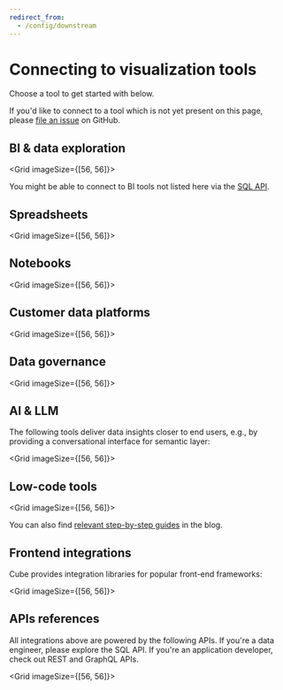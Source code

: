 ```yaml
---
redirect_from:
  - /config/downstream
---
```


# Connecting to visualization tools

Choose a tool to get started with below.

<InfoBox>

If you'd like to connect to a tool which is not yet present on this
page, please [file an issue](https://github.com/cube-js/cube/issues) on GitHub.

</InfoBox>

## BI & data exploration

<Grid imageSize={[56, 56]}>
  <GridItem
    url="visualization-tools/quicksight"
    imageUrl="https://static.cube.dev/icons/quicksight.svg"
    title="Amazon QuickSight"
  />
  <GridItem
    url="visualization-tools/superset"
    imageUrl="https://static.cube.dev/icons/superset.svg"
    title="Apache Superset"
  />
  <GridItem
    url="visualization-tools/explo"
    imageUrl="https://static.cube.dev/icons/explo.svg"
    title="Explo"
  />
  <GridItem
    url="visualization-tools/hashboard"
    imageUrl="https://static.cube.dev/icons/hashboard.svg"
    title="Hashboard"
  />
  <GridItem
    url="visualization-tools/klipfolio"
    imageUrl="https://static.cube.dev/icons/klipfolio-light.svg"
    title="Klipfolio"
  />
  <GridItem
    url="visualization-tools/looker-studio"
    imageUrl="https://static.cube.dev/icons/looker.svg"
    title="Looker Studio"
  />
  <GridItem
    url="visualization-tools/metabase"
    imageUrl="https://static.cube.dev/icons/metabase.svg"
    title="Metabase"
  />
  <GridItem
    url="visualization-tools/powerbi"
    imageUrl="https://static.cube.dev/icons/power-bi-dark.svg"
    title="Microsoft Power BI"
  />
  <GridItem
    url="visualization-tools/superset"
    imageUrl="https://static.cube.dev/icons/preset.svg"
    title="Preset"
  />
  <GridItem
    url="visualization-tools/push-ai"
    imageUrl="https://static.cube.dev/icons/push-ai-light.svg"
    title="Push.ai"
  />
  <GridItem
    url="visualization-tools/qlik-sense"
    imageUrl="https://static.cube.dev/icons/qlik-sense.svg"
    title="Qlik Sense"
  />
  <GridItem
    url="visualization-tools/sigma"
    imageUrl="https://static.cube.dev/icons/sigma.svg"
    title="Sigma"
  />
  <GridItem
    url="visualization-tools/steep"
    imageUrl="https://static.cube.dev/icons/steep-light.svg"
    title="Steep"
  />
  <GridItem
    url="visualization-tools/tableau"
    imageUrl="https://static.cube.dev/icons/tableau.svg"
    title="Tableau"
  />
  <GridItem
    url="visualization-tools/thoughtspot"
    imageUrl="https://static.cube.dev/icons/thoughtspot.svg"
    title="ThoughtSpot"
  />
</Grid>

You might be able to connect to BI tools not listed here via the [SQL
API](/product/apis-integrations/sql-api).

## Spreadsheets

<Grid imageSize={[56, 56]}>
  <GridItem
    url="visualization-tools/google-sheets"
    imageUrl="https://static.cube.dev/icons/google-sheets.svg"
    title="Google Sheets"
  />
  <GridItem
    url="visualization-tools/excel"
    imageUrl="https://static.cube.dev/icons/excel.svg"
    title="Microsoft Excel"
  />
</Grid>

## Notebooks

<Grid imageSize={[56, 56]}>
  <GridItem
    url="visualization-tools/deepnote"
    imageUrl="https://static.cube.dev/icons/deepnote.svg"
    title="Deepnote"
  />
  <GridItem
    url="visualization-tools/hex"
    imageUrl="https://static.cube.dev/icons/hex.svg"
    title="Hex"
  />
  <GridItem
    url="visualization-tools/jupyter"
    imageUrl="https://static.cube.dev/icons/jupyter.svg"
    title="Jupyter"
  />
  <GridItem
    url="visualization-tools/observable"
    imageUrl="https://static.cube.dev/icons/observable.svg"
    title="Observable"
  />
  <GridItem
    url="visualization-tools/streamlit"
    imageUrl="https://static.cube.dev/icons/streamlit.svg"
    title="Streamlit"
  />
</Grid>

## Customer data platforms

<Grid imageSize={[56, 56]}>
  <GridItem
    url="visualization-tools/hightouch"
    imageUrl="https://static.cube.dev/icons/hightouch-dark.svg"
    title="Hightouch"
  />
  <GridItem
    url="visualization-tools/rudderstack"
    imageUrl="https://static.cube.dev/icons/rudderstack.svg"
    title="RudderStack"
  />
</Grid>

## Data governance

<Grid imageSize={[56, 56]}>
  <GridItem
    url="visualization-tools/unity-catalog"
    imageUrl="https://static.cube.dev/icons/databricks.svg"
    title="Databricks Unity Catalog"
  />
</Grid>

## AI & LLM

The following tools deliver data insights closer to end users, e.g., by
providing a conversational interface for semantic layer:

<Grid imageSize={[56, 56]}>
  <GridItem
    url="visualization-tools/langchain"
    imageUrl="https://static.cube.dev/icons/langchain.svg"
    title="LangChain"
  />
</Grid>

## Low-code tools

<Grid imageSize={[56, 56]}>
  <GridItem
    url="visualization-tools/appsmith"
    imageUrl="https://static.cube.dev/icons/appsmith.svg"
    title="Appsmith"
  />
  <GridItem
    url="visualization-tools/bubble"
    imageUrl="https://static.cube.dev/icons/bubble.svg"
    title="Bubble"
  />
  <GridItem
    url="visualization-tools/budibase"
    imageUrl="https://static.cube.dev/icons/budibase.svg"
    title="Budibase"
  />
  <GridItem
    url="visualization-tools/retool"
    imageUrl="https://static.cube.dev/icons/retool.svg"
    title="Retool"
  />
</Grid>

You can also find <a href="https://cube.dev/blog/category/low-code">relevant
step-by-step guides</a> in the blog.

## Frontend integrations

Cube provides integration libraries for popular front-end frameworks:

<Grid imageSize={[56, 56]}>
  <GridItem
    url="/product/apis-integrations/javascript-sdk/angular"
    imageUrl="https://static.cube.dev/icons/angular.svg"
    title="Angular"
  />
  <GridItem
    url="/product/apis-integrations/javascript-sdk/react"
    imageUrl="https://static.cube.dev/icons/react.svg"
    title="React"
  />
  <GridItem
    url="/product/apis-integrations/javascript-sdk/vue"
    imageUrl="https://static.cube.dev/icons/vue.svg"
    title="Vue"
  />
</Grid>

## APIs references

All integrations above are powered by the following APIs. If you're a data
engineer, please explore the SQL API. If you're an application developer, check
out REST and GraphQL APIs.

<Grid imageSize={[56, 56]}>
  <GridItem
    url="/product/apis-integrations/sql-api"
    imageUrl="https://static.cube.dev/icons/sql.svg"
    title="SQL API"
  />
  <GridItem
    url="/product/apis-integrations/rest-api"
    imageUrl="https://static.cube.dev/icons/rest.svg"
    title="REST API"
  />
  <GridItem
    url="/product/apis-integrations/graphql-api"
    imageUrl="https://static.cube.dev/icons/graphql.svg"
    title="GraphQL API"
  />
  <GridItem
    url="/product/apis-integrations/mdx-api"
    imageUrl="https://static.cube.dev/icons/mdx.svg"
    title="MDX API"
  />
  <GridItem
    url="/product/apis-integrations/ai-api"
    imageUrl="https://static.cube.dev/icons/ai.svg"
    title="AI API"
  />
</Grid>
